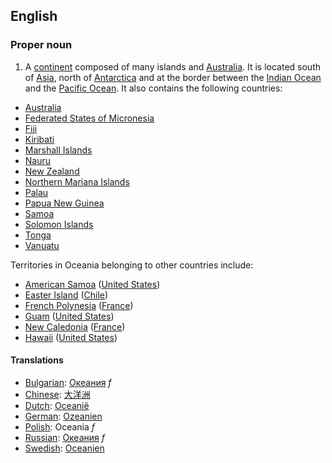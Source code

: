 ==English==

===Proper noun===

#A [[continent]] composed of many islands and [[Australia]].  It is located south of [[Asia]], north of [[Antarctica]] and at the border between the [[Indian Ocean]] and the [[Pacific Ocean]].  It also contains the following countries:
* [[Australia]]
* [[Federated States of Micronesia]]
* [[Fiji]]
* [[Kiribati]]
* [[Marshall Islands]]
* [[Nauru]]
* [[New Zealand]] 
* [[Northern Mariana Islands]]
* [[Palau]]
* [[Papua New Guinea]]
* [[Samoa]]
* [[Solomon Islands]]
* [[Tonga]]
* [[Vanuatu]]

Territories in Oceania belonging to other countries include:
* [[American Samoa]] ([[United States]])
* [[Easter Island]] ([[Chile]])
* [[French Polynesia]] ([[France]])
* [[Guam]] ([[United States]])
* [[New Caledonia]] ([[France]])
* [[Hawaii]] ([[United States]])

==== Translations ====
*[[Bulgarian]]: [[Океания]] ''f''
*[[Chinese]]: [[大洋洲]]
*[[Dutch]]: [[Oceanië]] 
*[[German]]: [[Ozeanien]]
*[[Polish]]: Oceania ''f''
*[[Russian]]: [[Океания]] ''f''
*[[Swedish]]: [[Oceanien]]